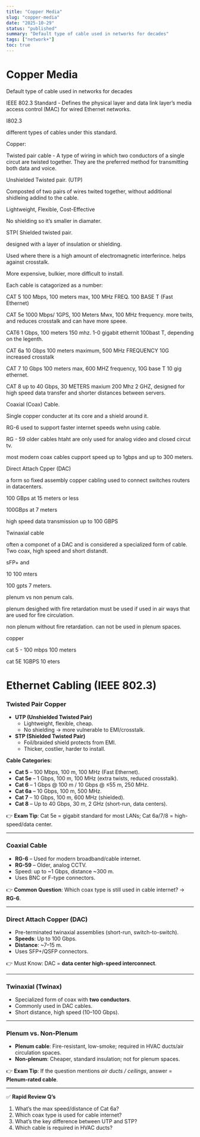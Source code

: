 ```yaml
---
title: "Copper Media"
slug: "copper-media"
date: "2025-10-29"
status: "published"
summary: "Default type of cable used in networks for decades"
tags: ["network+"]
toc: true
---
```


# Copper Media

Default type of cable used in networks for decades 

IEEE 802.3 Standard - Defines the physical layer and data link layer’s media access control (MAC) for wired Ethernet networks. 

I802.3 

different types of cables under this standard. 

Copper: 

Twisted pair cable - A type of wiring in which two conductors of a single circut are twisted together. They are the preferred method for transmitting both data and voice. 

Unshielded Twisted pair. (UTP) 

Composted of two pairs of wires twited together, without additional shidleing addind to the cable. 

Lightweight, Flexible, Cost-Effective 

No shielding so it’s smaller in diamater. 

STP( Shielded twisted pair. 

designed with a layer of insulation or shielding. 

Used where there is a high amount of electromagnetic interferince. helps against crosstalk. 

More expensive, bulkier, more difficult to install. 

Each cable is catagorized as a number:

CAT 5 100 Mbps, 100 meters max, 100 MHz FREQ. 100 BASE T (Fast Ethernet) 

CAT 5e 1000 Mbps/ 1GPS, 100 Meters Mwx, 100 MHz frequency. more twits, and reduces crosstalk and can have more speee. 

CAT6 1 Gbps, 100 meters 150 mhz. 1-0 gigabit ethernit 100bast T, depending on the legenth. 

CAT 6a 10 Gbps 100 meters maximum, 500 MHz FREQUENCY 10G increased crosstalk 

CAT 7 10 Gbps 100 meters max, 600 MHZ frequency, 10G base T 10 gig ethernet. 

CAT 8 up to 40 Gbps, 30 METERS maxium 200 Mhz 2 GHZ, designed for high speed data transfer and shorter distances between servers. 

Coaxial (Coax) Cable. 

Single copper conducter at its core and a shield around it. 

RG-6 used to support faster internet speeds wehn using cable. 

RG - 59 older cables htaht are only used for analog video and closed circut tv. 

most modern coax cables cupport speed up to 1gbps and up to 300 meters. 

Direct Attach Cpper (DAC) 

a form so fixed assembly copper cabling used to connect switches routers in datacenters. 

100 GBps at 15 meters or less 

100GBps at 7 meters 

high speed data transmission up to 100 GBPS

Twinaxial cable 

often a componet of a DAC and is considered a specialized form of cable. Two coax, high speed and short distandt. 

sFP+ and

10 100 mters 

100 gpts 7 meters. 

plenum vs non penum cals. 

plenum desighed with fire retardation must be used if used in air ways that are used for fire circulation. 

non plenum without fire retardation. can not be used in plenum spaces. 

copper

cat 5 - 100 mbps 100 meters

cat 5E 1GBPS 10 eters

# Ethernet Cabling (IEEE 802.3)

### Twisted Pair Copper

- **UTP (Unshielded Twisted Pair)**
    - Lightweight, flexible, cheap.
    - No shielding → more vulnerable to EMI/crosstalk.
- **STP (Shielded Twisted Pair)**
    - Foil/braided shield protects from EMI.
    - Thicker, costlier, harder to install.

**Cable Categories:**

- **Cat 5** – 100 Mbps, 100 m, 100 MHz (Fast Ethernet).
- **Cat 5e** – 1 Gbps, 100 m, 100 MHz (extra twists, reduced crosstalk).
- **Cat 6** – 1 Gbps @ 100 m / 10 Gbps @ ≤55 m, 250 MHz.
- **Cat 6a** – 10 Gbps, 100 m, 500 MHz.
- **Cat 7** – 10 Gbps, 100 m, 600 MHz (shielded).
- **Cat 8** – Up to 40 Gbps, 30 m, 2 GHz (short-run, data centers).

👉 **Exam Tip**: Cat 5e = gigabit standard for most LANs; Cat 6a/7/8 = high-speed/data center.

---

### Coaxial Cable

- **RG-6** – Used for modern broadband/cable internet.
- **RG-59** – Older, analog CCTV.
- Speed: up to ~1 Gbps, distance ~300 m.
- Uses BNC or F-type connectors.

👉 **Common Question**: Which coax type is still used in cable internet? → **RG-6**.

---

### Direct Attach Copper (DAC)

- Pre-terminated twinaxial assemblies (short-run, switch-to-switch).
- **Speeds**: Up to 100 Gbps.
- **Distance**: ~7–15 m.
- Uses SFP+/QSFP connectors.

👉 Must Know: DAC = **data center high-speed interconnect**.

---

### Twinaxial (Twinax)

- Specialized form of coax with **two conductors**.
- Commonly used in DAC cables.
- Short distance, high speed (10–100 Gbps).

---

### Plenum vs. Non-Plenum

- **Plenum cable**: Fire-resistant, low-smoke; required in HVAC ducts/air circulation spaces.
- **Non-plenum**: Cheaper, standard insulation; not for plenum spaces.

👉 **Exam Tip**: If the question mentions *air ducts / ceilings*, answer = **Plenum-rated cable**.

---

✅ **Rapid Review Q’s**

1. What’s the max speed/distance of Cat 6a?
2. Which coax type is used for cable internet?
3. What’s the key difference between UTP and STP?
4. Which cable is required in HVAC ducts?